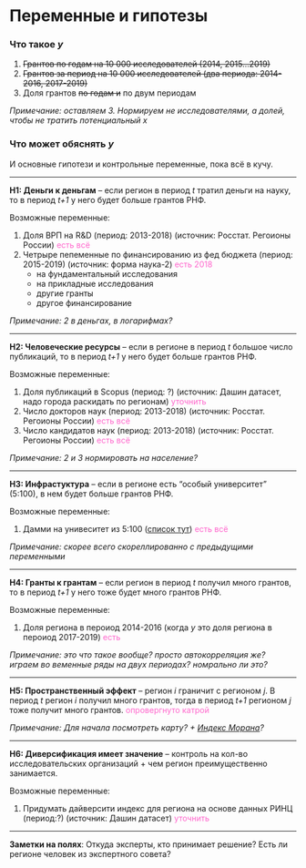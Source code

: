 # Переменные и гипотезы


### Что такое _y_ {-}

1. ~~Грантов по годам на 10 000 исследователей (2014, 2015...2019)~~
2. ~~Грантов за период на 10 000 исследователей (два периода: 2014-2016, 2017-2019)~~
3. Доля грантов ~~по годам и~~ по двум периодам

_Примечание: оставляем 3. Нормируем не исследователями, а долей, чтобы не тратить потенциальный x_

### Что может обяснять _y_ {-}

И основные гипотези и контрольные переменные, пока всё в кучу.

*** 
**H1: Деньги к деньгам** -- если регион в период _t_ тратил деньги на науку, то в период _t+1_ у него будет больше грантов РНФ.

Возможные переменные:

1. Доля ВРП на R&D (период: 2013-2018) (источник: Росстат. Регоионы России) <span style="color: #ff66cc;">есть всё</span> 
2. Четрыре пепеменные по финансированию из фед бюджета (период: 2015-2019) (источник: форма наука-2) <span style="color: #ff66cc;">есть 2018</span>
    + на фундаментальный исследования
    + на прикладные исследования
    + другие гранты
    + другое финансирование

_Примечание: 2 в деньгах, в логарифмах?_

*** 
**H2: Человеческие ресурсы** -- если в регионе в период _t_ большое число публикаций, то в период _t+1_ у него будет больше грантов РНФ.

Возможные переменные:

1. Доля публикаций в Scopus (период: ?) (источник: Дашин датасет, надо города раскидать по регионам) <span style="color: #ff66cc;">уточнить</span> 
2. Число докторов наук (период: 2013-2018) (источник: Росстат. Регоионы России) <span style="color: #ff66cc;">есть всё</span> 
3. Число кандидатов наук (период: 2013-2018) (источник: Росстат. Регоионы России) <span style="color: #ff66cc;">есть всё</span> 

_Примечание: 2 и 3 нормировать на население?_

*** 
**H3: Инфрастуктура** -- если в регионе есть "особый университет" (5:100), в нем будет больше грантов РНФ.

Возможные переменные:

1. Дамми на унивеситет из 5:100 ([список тут](https://www.5top100.ru/universities/)) <span style="color: #ff66cc;">есть всё</span> 

_Примечание: скорее всего скореллированно с предыдущими переменными_

*** 
**H4: Гранты к грантам** -- если регион в период _t_ получил много грантов, то в период _t+1_ у него тоже будет много грантов РНФ.

Возможные переменные:

1. Доля региона в пероиод 2014-2016 (когда _у_ это доля региона в пероиод 2017-2019) <span style="color: #ff66cc;">есть</span> 

_Примечание: это что такое вообще? просто автокорреляция же? играем во веменные ряды на двух периодах? номрально ли это?_

*** 
**H5: Пространственный эффект** -- регион _i_ граничит с регионом _j_. В период _t_ регион _i_ получил много грантов, тогда в период _t+1_ регионом _j_ тоже получит много грантов. <span style="color: #ff66cc;">опровергнуто катрой</span> 

_Примечание: Для начала посмотреть карту? + [Индекс Морана](https://tsamsonov.github.io/r-geo-course/autocorrelation.html)?_

*** 
**H6: Диверсификация имеет значение** -- контроль на кол-во исследовательских организаций + чем регион преимущественно занимается. 

Возможные переменные:

1. Придумать дайверсити индекс для региона на основе данных РИНЦ (период:?) (источник: Дашин датасет) <span style="color: #ff66cc;">уточнить</span> 

*** 
**Заметки на полях**: Откуда эксперты, кто принимает решение? Есть ли регионе человек из экспертного совета?



